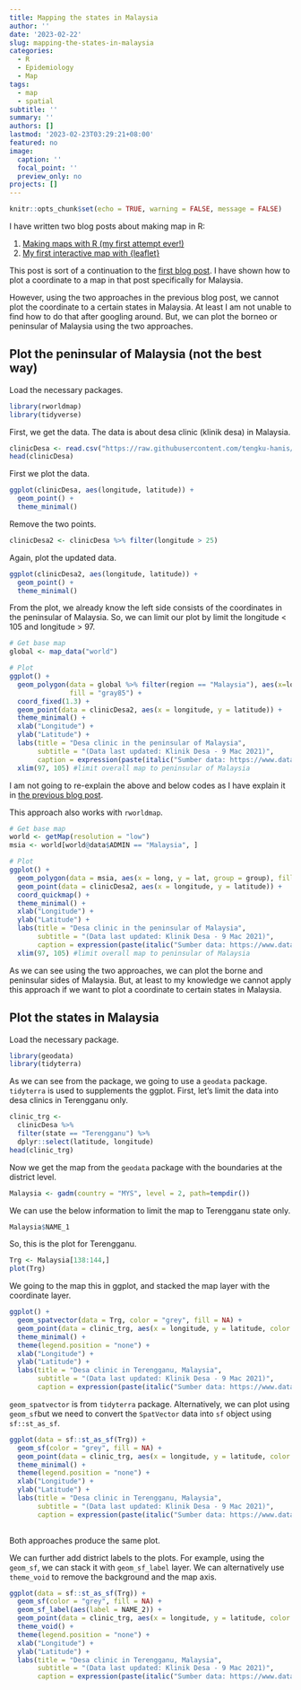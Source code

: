 ```yaml
---
title: Mapping the states in Malaysia
author: ''
date: '2023-02-22'
slug: mapping-the-states-in-malaysia
categories:
  - R
  - Epidemiology
  - Map
tags:
  - map
  - spatial
subtitle: ''
summary: ''
authors: []
lastmod: '2023-02-23T03:29:21+08:00'
featured: no
image:
  caption: ''
  focal_point: ''
  preview_only: no
projects: []
---
```

```r
knitr::opts_chunk$set(echo = TRUE, warning = FALSE, message = FALSE)
```

I have written two blog posts about making map in R:

1) [Making maps with R (my first attempt ever!)](https://tengkuhanis.netlify.app/post/making-maps-with-r-my-first-attempt-ever/)
2) [My first interactive map with {leaflet}](https://tengkuhanis.netlify.app/post/my-first-interactive-map-with-leaflet/)

This post is sort of a continuation to the [first blog post](https://tengkuhanis.netlify.app/post/making-maps-with-r-my-first-attempt-ever/). I have shown how to plot a coordinate to a map in that post specifically for Malaysia.

However, using the two approaches in the previous blog post, we cannot plot the coordinate to a certain states in Malaysia. At least I am not unable to find how to do that after googling around. But, we can plot the borneo or peninsular of Malaysia using the two approaches.

## Plot the peninsular of Malaysia (not the best way)

Load the necessary packages.

```r
library(rworldmap) 
library(tidyverse)
```

First, we get the data. The data is about desa clinic (klinik desa) in Malaysia.

```r
clinicDesa <- read.csv("https://raw.githubusercontent.com/tengku-hanis/clinic-data/main/clinicdesa.csv")
head(clinicDesa)
```

First we plot the data.

```r
ggplot(clinicDesa, aes(longitude, latitude)) +
  geom_point() +
  theme_minimal()
```

Remove the two points.

```r
clinicDesa2 <- clinicDesa %>% filter(longitude > 25)
```

Again, plot the updated data.

```r
ggplot(clinicDesa2, aes(longitude, latitude)) +
  geom_point() +
  theme_minimal()
```

From the plot, we already know the left side consists of the coordinates in the peninsular of Malaysia. So, we can limit our plot by limit the longitude < 105 and longitude > 97.  

```r
# Get base map
global <- map_data("world") 

# Plot
ggplot() + 
  geom_polygon(data = global %>% filter(region == "Malaysia"), aes(x=long, y = lat, group = group), 
               fill = "gray85") + 
  coord_fixed(1.3) +
  geom_point(data = clinicDesa2, aes(x = longitude, y = latitude)) +
  theme_minimal() + 
  xlab("Longitude") +
  ylab("Latitude") +
  labs(title = "Desa clinic in the peninsular of Malaysia", 
       subtitle = "(Data last updated: Klinik Desa - 9 Mac 2021)",
       caption = expression(paste(italic("Sumber data: https://www.data.gov.my/data/ms_MY/group/pemetaan")))) +
  xlim(97, 105) #limit overall map to peninsular of Malaysia
```

I am not going to re-explain the above and below codes as I have explain it in [the previous blog post](https://tengkuhanis.netlify.app/post/making-maps-with-r-my-first-attempt-ever/).

This approach also works with `rworldmap`.

```r
# Get base map
world <- getMap(resolution = "low")
msia <- world[world@data$ADMIN == "Malaysia", ]

# Plot
ggplot() +
  geom_polygon(data = msia, aes(x = long, y = lat, group = group), fill = NA, colour = "black") +
  geom_point(data = clinicDesa2, aes(x = longitude, y = latitude)) +
  coord_quickmap() + 
  theme_minimal() + 
  xlab("Longitude") +
  ylab("Latitude") +
  labs(title = "Desa clinic in the peninsular of Malaysia", 
       subtitle = "(Data last updated: Klinik Desa - 9 Mac 2021)",
       caption = expression(paste(italic("Sumber data: https://www.data.gov.my/data/ms_MY/group/pemetaan")))) +
  xlim(97, 105) #limit overall map to peninsular of Malaysia
```

As we can see using the two approaches, we can plot the borne and peninsular sides of Malaysia. But, at least to my knowledge we cannot apply this approach if we want to plot a coordinate to certain states in Malaysia.

## Plot the states in Malaysia

Load the necessary package.

```r
library(geodata)
library(tidyterra)
```

As we can see from the package, we going to use a `geodata` package. `tidyterra` is used to supplements the ggplot. First, let's limit the data into desa clinics in Terengganu only.

```r
clinic_trg <- 
  clinicDesa %>% 
  filter(state == "Terengganu") %>% 
  dplyr::select(latitude, longitude) 
head(clinic_trg)
```

Now we get the map from the `geodata` package with the boundaries at the district level.
```r
Malaysia <- gadm(country = "MYS", level = 2, path=tempdir())
```

We can use the below information to limit the map to Terengganu state only.

```r
Malaysia$NAME_1
```

So, this is the plot for Terengganu.

```r
Trg <- Malaysia[138:144,]
plot(Trg)
```

We going to the map this in ggplot, and stacked the map layer with the coordinate layer.

```r
ggplot() +
  geom_spatvector(data = Trg, color = "grey", fill = NA) +
  geom_point(data = clinic_trg, aes(x = longitude, y = latitude, color = "red")) +
  theme_minimal() +
  theme(legend.position = "none") +
  xlab("Longitude") +
  ylab("Latitude") +
  labs(title = "Desa clinic in Terengganu, Malaysia", 
       subtitle = "(Data last updated: Klinik Desa - 9 Mac 2021)",
       caption = expression(paste(italic("Sumber data: https://www.data.gov.my/data/ms_MY/group/pemetaan")))) 
```

`geom_spatvector` is from `tidyterra` package. Alternatively, we can plot using `geom_sf`but we need to convert the `SpatVector` data into `sf` object using `sf::st_as_sf`.

```r
ggplot(data = sf::st_as_sf(Trg)) +
  geom_sf(color = "grey", fill = NA) +
  geom_point(data = clinic_trg, aes(x = longitude, y = latitude, color = "red")) +
  theme_minimal() +
  theme(legend.position = "none") +
  xlab("Longitude") +
  ylab("Latitude") +
  labs(title = "Desa clinic in Terengganu, Malaysia", 
       subtitle = "(Data last updated: Klinik Desa - 9 Mac 2021)",
       caption = expression(paste(italic("Sumber data: https://www.data.gov.my/data/ms_MY/group/pemetaan")))) 
  
```

Both approaches produce the same plot.

We can further add district labels to the plots. For example, using the `geom_sf`, we can stack it with `geom_sf_label` layer. We can alternatively use `theme_void` to remove the background and the map axis.

```r
ggplot(data = sf::st_as_sf(Trg)) +
  geom_sf(color = "grey", fill = NA) +
  geom_sf_label(aes(label = NAME_2)) +
  geom_point(data = clinic_trg, aes(x = longitude, y = latitude, color = "red")) +
  theme_void() +
  theme(legend.position = "none") +
  xlab("Longitude") +
  ylab("Latitude") +
  labs(title = "Desa clinic in Terengganu, Malaysia", 
       subtitle = "(Data last updated: Klinik Desa - 9 Mac 2021)",
       caption = expression(paste(italic("Sumber data: https://www.data.gov.my/data/ms_MY/group/pemetaan")))) 
```

